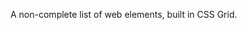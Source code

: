 

<Metatags
  title="Periodic Table of Web Elements | May 22 | CSS Grid a day"
  description="An example of using CSS grid every day, from May 1–31st, 2019."
  thumbnail="https://cssgrid31.brett.cool/opengraph/may-22.png"
  url="https://cssgrid31.brett.cool"
  pathname="/may-22"
/>

<div className={Table.container}>
  <Element
    abbr="Ba"
    title="Balance"
    background="#0075B5"/>
  <Element
    abbr="Sy"
    title="Symmetry"
    background="#0075B5"/>
  <Empty/>
  <Empty/>
  <Empty/>
  <Empty/>
  <Element
    abbr="Ac"
    title="Accessible"
    background="#005B10"/>
  <Element
    abbr="Sm"
    title="Semantic"
    background="#005B10"/>
  <Element
    abbr="Sc"
    title="Scale"
    background="#0075B5"/>
  <Element
    abbr="Ry"
    title="Rhythm"
    background="#0075B5"/>
  <Element
    abbr="Oa"
    title="Optimised assets"
    background="#5A008A"/>
  <Element
    abbr="Se"
    title="Secure"
    background="#5A008A"/>
  <Element
    abbr="Seo"
    title="Metadata"
    background="#5A008A"/>
  <Element
    abbr="Pf"
    title="Performant"
    background="#5A008A"/>
  <Element
    abbr="Co"
    title="Sufficient contrast"
    background="#005B10"/>
  <Element
    abbr="Ntc"
    title="Non-text content"
    background="#005B10"/>
  <Element
    abbr="Sp"
    title="Spacing"
    background="#0075B5"/>
  <Element
    abbr="Pr"
    title="Proximity"
    background="#0075B5"/>
  <Element
    abbr="Svg"
    title="SVG assets"
    background="#5A008A"/>
  <Element
    abbr="HTML"
    title="Hypertext Markup Language"
    background="#5A008A"/>
  <Element
    abbr="CSS"
    title="Cascading Stylesheets"
    background="#5A008A"/>
  <Element
    abbr="Js"
    title="Javascript"
    background="#5A008A"/>
  <Element
    abbr="Sr"
    title="Screenreader Accessible"
    background="#005B10"/>
  <Element
    abbr="Cc"
    title="Closed captioning"
    background="#005B10"/>
  <Empty/>
  <Element
    abbr="Cs"
    title="Consistent"
    background="#0075B5"/>
  <Element
    abbr="Re"
    title="Responsive"
    background="#5A008A"/>
  <Element
    abbr="Cb"
    title="Cross-browser support"
    background="#5A008A"/>
  <Element
    abbr="Cr"
    title="Critical asset prioritisation"
    background="#5A008A"/>
  <Element
    abbr="Fmp"
    title="First meaningful paint"
    background="#5A008A"/>
  <Element
    abbr="Wc"
    title="WCAG compliant"
    background="#005B10"/>
</div>

<Footer date={22} prev={true} next={true}>

A non-complete list of web elements, built in CSS Grid.

</Footer>
